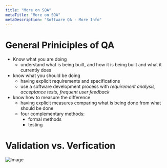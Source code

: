```yaml
---
title: "More on SQA"
metaTitle: "More on SQA"
metaDescription: "Software QA - More Info"
---
```


# General Priniciples of QA
- Know what you are doing
  - understand what is being built, and how it is being built and what it currently does
- know what you should be doing
  - having explicit requirements and specifications
  - use a software development process with *requirement analysis, acceptance tests, frequent user feedback*
- know how to measure the difference
  - having explicit measures comparing what is being done from what should be done
  - four complementary methods:
    - formal methods
    - testing

# Validation vs. Verfication
![Image](http://bobonmedicaldevicesoftware.com/blog/wp-content/uploads/2009/03/vvsv.png)

